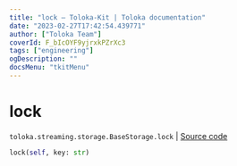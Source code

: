 ```yaml
---
title: "lock — Toloka-Kit | Toloka documentation"
date: "2023-02-27T17:42:54.439771"
author: ["Toloka Team"]
coverId: F_bIcOYF9yjrxkPZrXc3
tags: ["engineering"]
ogDescription: ""
docsMenu: "tkitMenu"
---
```


# lock
`toloka.streaming.storage.BaseStorage.lock` | [Source code](https://github.com/Toloka/toloka-kit/blob/v1.1.4/src/streaming/storage.py#L28)

```python
lock(self, key: str)
```